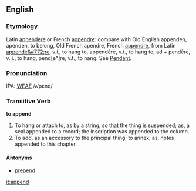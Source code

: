 ==English==
===Etymology===
Latin [[appendere]] or French [[appendre]]: compare with Old English appenden, apenden, to belong, Old French apendre, French [[appendre]], from Latin [[appende&#772;re]], v.i., to hang to, appendêre, v.t., to hang to; ad + pende&#772;re, v. i., to hang, pend[e^]re, v.t., to hang. See [[Pendant]].

===Pronunciation===
IPA: [[WEAE]] /ʌˈpɛnd/

===Transitive Verb===
'''to append'''

# To hang or attach to, as by a string, so that the thing is suspended; as, a seal appended to a record; the  inscription was appended to the column.
# To add, as an accessory to the principal thing; to annex; as, notes appended to this chapter.

<!-- material copied from Webster's Revised Unabridged Dictionary (1913) -->

====Antonyms====
*[[prepend]]<!-- means add to the beginning, as opposed to append which adds to the end.-->

[[it:append]]